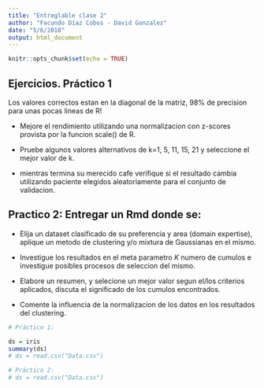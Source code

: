```yaml
---
title: "Entreglable clase 2"
author: "Facundo Díaz Cobos - David Gonzalez"
date: "5/6/2018"
output: html_document
---
```


```r
knitr::opts_chunk$set(echo = TRUE)
```


## Ejercicios. Práctico 1

Los valores correctos estan en la diagonal de la matriz, 98% de precision para unas pocas lineas de R!

+ Mejore el rendimiento utilizando una normalizacion con z-scores provista por la funcion scale() de R.

+ Pruebe algunos valores alternativos de k=1, 5,  11, 15, 21 y seleccione el mejor valor de k.

+ mientras termina su merecido cafe verifique si el resultado cambia utilizando paciente elegidos aleatoriamente para el conjunto de validacion.


## Practico 2: Entregar un Rmd donde se:

- Elija un dataset clasificado de su preferencia y area (domain expertise), aplique un metodo de clustering y/o mixtura de Gaussianas en el mismo.

- Investigue los resultados en el meta parametro $K$ numero de cumulos e investigue posibles procesos de seleccion del mismo.

- Elabore un resumen, y selecione un mejor valor segun el/los criterios aplicados, discuta el significado de los cumulos
encontrados. 

- Comente la influencia de la normalizacion de los datos en los resultados del clustering.

```r
# Práctico 1:

ds = iris
summary(ds)
# ds = read.csv("Data.csv")


```

```r
# Práctico 2:
# ds = read.csv("Data.csv")


```
